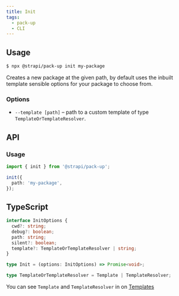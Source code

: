 ```yaml
---
title: Init
tags:
  - pack-up
  - CLI
---
```


## Usage

```bash
$ npx @strapi/pack-up init my-package
```

Creates a new package at the given path, by default uses the inbuilt template sensible options for your package to choose from.

### Options

- `--template [path]` – path to a custom template of type `TemplateOrTemplateResolver`.

## API

### Usage

```ts
import { init } from '@strapi/pack-up';

init({
  path: 'my-package',
});
```

## TypeScript

```ts
interface InitOptions {
  cwd?: string;
  debug?: boolean;
  path: string;
  silent?: boolean;
  template?: TemplateOrTemplateResolver | string;
}

type Init = (options: InitOptions) => Promise<void>;

type TemplateOrTemplateResolver = Template | TemplateResolver;
```

You can see `Template` and `TemplateResolver` in on [Templates](/docs/utils/pack-up/templates#template)
